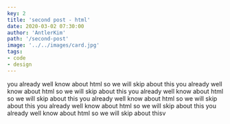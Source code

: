 ```yaml
---
key: 2
title: 'second post - html'
date: 2020-03-02 07:30:00
author: 'AntlerKim'
path: '/second-post'
image: '../../images/card.jpg'
tags:
- code
- design
---
```

you already well know about html so we will skip about this
you already well know about html so we will skip about this
you already well know about html so we will skip about this
you already well know about html so we will skip about this
you already well know about html so we will skip about this
you already well know about html so we will skip about thisv